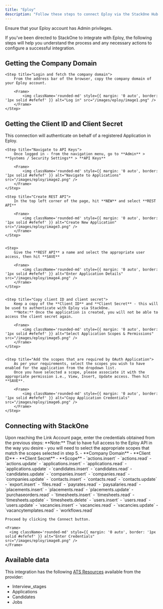 ```yaml
---
title: "Eploy"
description: "Follow these steps to connect Eploy via the StackOne Hub successfully."
---
```



<Warning>Ensure that your Eploy account has Admin privileges.</Warning>

If you've been directed to StackOne to integrate with Eploy, the following steps will help you understand the process and any necessary actions to configure a successful integration.

## Getting the Company Domain

    <Step title="Login and fetch the company domain">
        From the address bar of the browser, copy the company domain of your Eploy account.

        <Frame>
            <img className='rounded-md' style={{ margin: '0 auto', border: '1px solid #efefef' }} alt="Log in" src="/images/eploy/image1.png" />
        </Frame>
    </Step>

## Getting the Client ID and Client Secret

This connection will authenticate on behalf of a registered Application in Eploy.

<Steps>
    
    <Step title="Navigate to API Keys">
        Once logged in - from the navigation menu, go to **Admin** > **Systems / Security Settings** > **API Keys**

        <Frame>
            <img className='rounded-md' style={{ margin: '0 auto', border: '1px solid #efefef' }} alt="Navigate to Applications" src="/images/eploy/image2.png" />
        </Frame>
    </Step>

    <Step title="Create REST API">
        In the top left corner of the page, hit **NEW** and select **REST API**

        <Frame>
            <img className='rounded-md' style={{ margin: '0 auto', border: '1px solid #efefef' }} alt="Create New Application" src="/images/eploy/image3.png" />
        </Frame>
    </Step>


    <Step>
        Give the **REST API** a name and select the appropriate user access, then hit **SAVE**

        <Frame>
            <img className='rounded-md' style={{ margin: '0 auto', border: '1px solid #efefef' }} alt="Enter Application Details" src="/images/eploy/image4.png" />
        </Frame>
    </Step>


    <Step title="Copy client ID and client secret">
        Keep a copy of the **Client ID** and **Client Secret** - this will be used to authenticate with Eploy via StackOne.
        **Note:** Once the application is created, you will not be able to access the client secret again.

        <Frame>
            <img className='rounded-md' style={{ margin: '0 auto', border: '1px solid #efefef' }} alt="Select Application Scopes & Permissions" src="/images/eploy/image5.png" />
        </Frame>
    </Step>


    <Step title="Add the scopes that are required by OAuth Application">
        As per your requirements, select the scopes you wish to have enabled for the application from the dropdown list.
        Once you have selected a scope, please associate it with the appropriate permission i.e., View, Insert, Update access. Then hit **SAVE**.

        <Frame>
            <img className='rounded-md' style={{ margin: '0 auto', border: '1px solid #efefef' }} alt="Copy Application Credentials" src="/images/eploy/image6.png" />
        </Frame>
    </Step>

</Steps>

## Connecting with StackOne

<Steps>
  <Step title="Enter Credentials">
    Upon reaching the Link Account page, enter the credentials obtained from the previous steps:
    **Note:** That to have full access to the Eploy API in the way you desire - you will need to select the appropriate scopes that match the scopes selected in step 5.
    - **Company Domain**
    - **Client ID**
    - **Client Secret** 
    - **Scope**
        - `actions.insert`
        - `actions.read`
        - `actions.update`
        - `applications.insert`
        - `applications.read`
        - `applications.update`
        - `candidates.insert`
        - `candidates.read`
        - `candidates.update`
        - `companies.insert`
        - `companies.read`
        - `companies.update`
        - `contacts.insert`
        - `contacts.read`
        - `contacts.update`
        - `export.insert`
        - `files.read`
        - `payrates.read`
        - `paysalaries.read`
        - `placements.insert`
        - `placements.read`
        - `placements.update`
        - `purchaseorders.read`
        - `timesheets.insert`
        - `timesheets.read`
        - `timesheets.update`
        - `timesheets.delete`
        - `users.insert`
        - `users.read`
        - `users.update`
        - `vacancies.insert`
        - `vacancies.read`
        - `vacancies.update`
        - `vacancytemplates.read`
        - `workflows.read`
    
    Proceed by clicking the Connect button.

    <Frame>
      <img className='rounded-md' style={{ margin: '0 auto', border: '1px solid #efefef' }} alt="Enter Credentials" src="/images/eploy/image8.png" />
    </Frame>

  </Step>
</Steps>

<IntegrationFooter />

## Available data

This integration has the following [ATS Resources](https://docs.stackone.com/reference/getting-started-with-your-api) available from the provider:

<ul>
  <li>Interview_stages</li>
  <li>Applications</li>
  <li>Candidates</li>
  <li>Jobs</li>
</ul>
